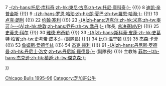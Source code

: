{{Navbox
|name = 芝加哥公牛1995–96赛季NBA总冠军
|titlestyle= background:#c41e3a; color:#ffffff; border:2px solid #000000;
|belowstyle = background:#000000; color:#c41e3a;
|title = [[芝加哥公牛|<span style="color:#ffffff;">芝加哥公牛</span>]] 1995–96赛季NBA总冠军
|list1 = <div>
0 [[兰迪·布朗]] {{!}}
7 [[托尼·库科奇|-{zh-hans:托尼·库科奇;zh-hk:東尼·古高;zh-tw:托尼·庫科奇;}-]] {{!}}
8 [[迪凯·辛普金斯]] {{!}}
9 [[罗恩·哈珀|-{zh-hans:罗恩·哈珀;zh-hk:朗·夏巴;zh-tw:羅恩·哈潑;}-]] {{!}}
13 [[卢克·朗利]] {{!}}
22 [[约翰·塞利]] {{!}}
23 [[迈克尔·乔丹|-{A|zh-hans:迈克尔;zh-hk:米高;zh-tw:麥可;}-·-{A|zh-hk:佐敦;zh-hans:乔丹;zh-tw:喬丹;}-]] (隊長, [[NBA总决赛最有价值球员|总决赛MVP]]) {{!}}
25 [[史蒂夫·科尔]] {{!}}
30 [[雅德·布奇勒]] {{!}}
33 [[斯科蒂·皮蓬|-{A|zh-hans:斯科蒂·皮蓬;zh-hk:史葛特·柏賓;zh-tw:史考帝·皮本;}-]] (副隊長) {{!}}
34 [[比尔·温宁顿]] {{!}}
35 [[杰森·卡菲]] {{!}}
53 [[詹姆斯·爱德华兹 (篮球运动员)|詹姆斯·爱德华兹]] {{!}}
54 [[杰克·赫利 (篮球运动员)|杰克·赫利]] {{!}}
91 [[丹尼斯·罗德曼|-{A|zh-hans:丹尼斯·罗德曼;zh-hk:丹尼士·洛文;zh-tw:丹尼斯·羅德曼;}-]] (副隊長) {{!}}
主教练 [[菲尔·杰克逊|菲尔·-{zh-hans:杰克逊;zh-hk:積遜;zh-tw:傑克森;}-]]
 
</div>
}}<noinclude>
{{collapsible option}}
[[Category:NBA总冠军导航模板|Chicago Bulls 1995–96]]
[[Category:芝加哥公牛]]
</noinclude>